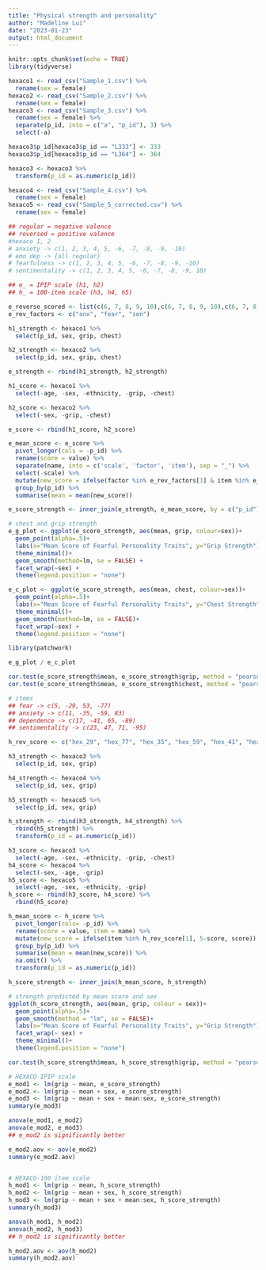```yaml
---
title: "Physical strength and personality"
author: "Madeline Lui"
date: "2023-01-23"
output: html_document
---
```


```r
knitr::opts_chunk$set(echo = TRUE)
library(tidyverse)
```

```r
hexaco1 <- read_csv("Sample_1.csv") %>%
  rename(sex = female)
hexaco2 <- read_csv("Sample_2.csv") %>%
  rename(sex = female)
hexaco3 <- read_csv("Sample_3.csv") %>%
  rename(sex = female) %>%
  separate(p_id, into = c("a", "p_id"), 3) %>%
  select(-a)

hexaco3$p_id[hexaco3$p_id == "L333"] <- 333
hexaco3$p_id[hexaco3$p_id == "L364"] <- 364

hexaco3 <- hexaco3 %>%
  transform(p_id = as.numeric(p_id))

hexaco4 <- read_csv("Sample_4.csv") %>%
  rename(sex = female)
hexaco5 <- read_csv("Sample_5_corrected.csv") %>%
  rename(sex = female)
```

```r
## regular = negative valence
## reversed = positive valence
#hexaco 1, 2
# anxiety -> c(1, 2, 3, 4, 5, -6, -7, -8, -9, -10)
# emo dep -> {all regular}
# fearfulness -> c(1, 2, 3, 4, 5, -6, -7, -8, -9, -10)
# sentimentality -> c(1, 2, 3, 4, 5, -6, -7, -8, -9, 10)

## e_ = IPIP scale (h1, h2)
## h_ = 100-item scale (h3, h4, h5)

e_reverse_scored <- list(c(6, 7, 8, 9, 10),c(6, 7, 8, 9, 10),c(6, 7, 8, 9, 10))
e_rev_factors <- c("anx", "fear", "sen")

h1_strength <- hexaco1 %>%
  select(p_id, sex, grip, chest)

h2_strength <- hexaco2 %>%
  select(p_id, sex, grip, chest)

e_strength <- rbind(h1_strength, h2_strength)

h1_score <- hexaco1 %>%
  select(-age, -sex, -ethnicity, -grip, -chest)

h2_score <- hexaco2 %>%
  select(-sex, -grip, -chest)

e_score <- rbind(h1_score, h2_score)

e_mean_score <- e_score %>%
  pivot_longer(cols = -p_id) %>%
  rename(score = value) %>%
  separate(name, into = c('scale', 'factor', 'item'), sep = "_") %>%
  select(-scale) %>%
  mutate(new_score = ifelse(factor %in% e_rev_factors[1] & item %in% e_reverse_scored[[1]], 7-score, score)) %>%
  group_by(p_id) %>%
  summarise(mean = mean(new_score))

e_score_strength <- inner_join(e_strength, e_mean_score, by = c("p_id")) %>% na.omit()

# chest and grip strength
e_g_plot <- ggplot(e_score_strength, aes(mean, grip, colour=sex))+
  geom_point(alpha=.5)+
  labs(x="Mean Score of Fearful Personality Traits", y="Grip Strength")+
  theme_minimal()+
  geom_smooth(method=lm, se = FALSE) +
  facet_wrap(~sex) +
  theme(legend.position = "none")

e_c_plot <- ggplot(e_score_strength, aes(mean, chest, colour=sex))+
  geom_point(alpha=.5)+
  labs(x="Mean Score of Fearful Personality Traits", y="Chest Strength")+
  theme_minimal()+
  geom_smooth(method=lm, se = FALSE)+
  facet_wrap(~sex) +
  theme(legend.position = "none")

library(patchwork)

e_g_plot / e_c_plot

cor.test(e_score_strength$mean, e_score_strength$grip, method = "pearson", alternative = "two.sided")
cor.test(e_score_strength$mean, e_score_strength$chest, method = "pearson", alternative = "two.sided")

```
```r
# items
## fear -> c(5, -29, 53, -77)
## anxiety -> c(11, -35, -59, 83)
## dependence -> c(17, -41, 65, -89)
## sentimentality -> c(23, 47, 71, -95)

h_rev_score <- c("hex_29", "hex_77", "hex_35", "hex_59", "hex_41", "hex_89", "hex_95")

h3_strength <- hexaco3 %>%
  select(p_id, sex, grip)

h4_strength <- hexaco4 %>%
  select(p_id, sex, grip)

h5_strength <- hexaco5 %>%
  select(p_id, sex, grip)

h_strength <- rbind(h3_strength, h4_strength) %>%
  rbind(h5_strength) %>%
  transform(p_id = as.numeric(p_id))

h3_score <- hexaco3 %>%
  select(-age, -sex, -ethnicity, -grip, -chest)
h4_score <- hexaco4 %>%
  select(-sex, -age, -grip)
h5_score <- hexaco5 %>%
  select(-age, -sex, -ethnicity, -grip)
h_score <- rbind(h3_score, h4_score) %>%
  rbind(h5_score)

h_mean_score <- h_score %>%
  pivot_longer(cols= -p_id) %>%
  rename(score = value, item = name) %>%
  mutate(new_score = ifelse(item %in% h_rev_score[1], 5-score, score)) %>%
  group_by(p_id) %>%
  summarise(mean = mean(new_score)) %>%
  na.omit() %>%
  transform(p_id = as.numeric(p_id))

h_score_strength <- inner_join(h_mean_score, h_strength)

# strength predicted by mean score and sex
ggplot(h_score_strength, aes(mean, grip, colour = sex))+
  geom_point(alpha=.5)+
  geom_smooth(method = "lm", se = FALSE)+
  labs(x="Mean Score of Fearful Personality Traits", y="Grip Strength")+
  facet_wrap(~ sex) +
  theme_minimal()+
  theme(legend.position = "none")

cor.test(h_score_strength$mean, h_score_strength$grip, method = "pearson", alternative = "two.sided")

```

```r
# HEXACO IPIP scale
e_mod1 <- lm(grip ~ mean, e_score_strength)
e_mod2 <- lm(grip ~ mean + sex, e_score_strength)
e_mod3 <- lm(grip ~ mean + sex + mean:sex, e_score_strength)
summary(e_mod3)

anova(e_mod1, e_mod2)
anova(e_mod2, e_mod3)
## e_mod2 is significantly better

e_mod2.aov <- aov(e_mod2)
summary(e_mod2.aov)


# HEXACO-100 item scale
h_mod1 <- lm(grip ~ mean, h_score_strength)
h_mod2 <- lm(grip ~ mean + sex, h_score_strength)
h_mod3 <- lm(grip ~ mean + sex + mean:sex, h_score_strength)
summary(h_mod3)

anova(h_mod1, h_mod2)
anova(h_mod2, h_mod3)
## h_mod2 is significantly better

h_mod2.aov <- aov(h_mod2)
summary(h_mod2.aov)
```